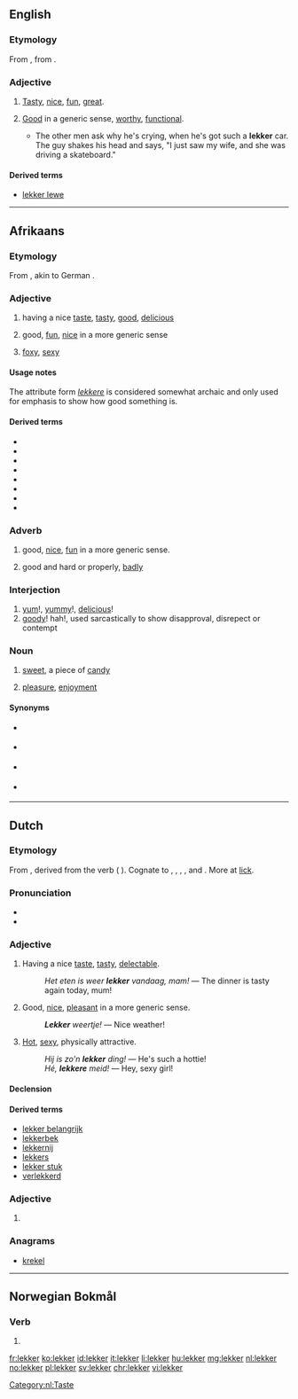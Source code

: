 ==English==

===Etymology===
From {{etyl|af|en}} {{term|lekker|lang=af}}, from {{etyl|nl|en}} {{term|lekker|lang=nl}}.

===Adjective===
{{en-adj}}

# {{context|South Africa|lang=en}} [[tasty|Tasty]], [[nice]], [[fun]], [[great]].
# {{context|South Africa|lang=en}} [[good|Good]] in a generic sense, [[worthy]], [[functional]].
#* {{quote-book
|year=1998
|author=Leon Schuster
|title=Leon Schuster's lekker, thick South African joke book‎
|page=164
|passage=}}The other men ask why he's crying, when he's got such a '''lekker''' car. The guy shakes his head and says, "I just saw my wife, and she was driving a skateboard."

====Derived terms====
* [[lekker lewe]]

----

==Afrikaans==

===Etymology===
From {{etyl|nl|af}} {{term|lekker|lang=nl}}, akin to German {{term|lecker|lang=de}}.

===Adjective===
{{af-adj|lekker|attr2=lekkere}}

# having a nice [[taste]], [[tasty]], [[good]], [[delicious]]
#: {{usex|Die kos het '''lekker''' gesmaak.|t=The food tasted '''nice'''.|lang=af}}
# good, [[fun]], [[nice]] in a more generic sense
#: {{usex|'''Lekker''' tye.|t='''Fun''' times|lang=af}}
# {{context|lang=af|informal}} [[foxy]], [[sexy]]
#: {{usex|Kyk na daai '''lekker''' ding|t=Look at that '''foxy''' lady|lang=af}}

====Usage notes====
The attribute form ''[[lekkere]]'' is considered somewhat archaic and only used for emphasis to show how good something is.

====Derived terms====
{{top2}}
* {{l|af|lekkerbek}}
* {{l|af|lekkergeloof}}
* {{l|af|lekkerkry}}
* {{l|af|lekkerleesboek}}
* {{l|af|lekkerluister}}
* {{l|af|lekkerlyf}}
* {{l|af|lekkerny}}
* {{l|af|lekkermaakkoek}}
{{bottom}}

===Adverb===
{{head|af|adverb}}

# good, [[nice]], [[fun]] in a more generic sense.
#: {{usex|Ons het '''lekker''' gespeel''.|t=We played '''nicely'''. / We had a '''great''' time playing.|lang=af}}
# good and hard or properly, [[badly]]
#: {{usex|Hy was '''lekker''' ingeloop.|t=He was swindled '''badly'''. / He was '''properly''' swindled|lang=af}}

===Interjection===
{{head|af|interjection}}

# [[yum]]!, [[yummy]]!, [[delicious]]!
# [[goody]]! hah!, used sarcastically to show disapproval, disrepect or contempt
#: {{usex|'''Lekker!''' Jy wou mos!|t=You just wanted to do that, huh?|lang=af}}

===Noun===
{{af-noun|s|lekkertjie}}

# [[sweet]], a piece of [[candy]]
# {{context|uncountable|lang=af}} [[pleasure]], [[enjoyment]]

====Synonyms====
* {{sense|candy}} {{l|af|lekkergoed}}
* {{sense|enjoyment|pleasure}} {{l|af|genot}}
* {{sense|pleasure}} {{l|af|lekkerte}}
* {{sense|pleasure|satisfaction}} {{l|af|plesier}}

----

==Dutch==

===Etymology===
From {{inh|nl|dum|lecker}}, derived from the verb {{m|dum|lekken||lick}} ({{etyl|nl|-}} {{m|nl|likken}}). Cognate to {{etyl|de|-}} {{m|de|lecker}}, {{etyl|af|-}} {{m|af|lekker}}, {{etyl|gml|-}} {{m|gml|lecher}}, {{etyl|no|-}} {{m|no|lekker}}, {{etyl|sv|-}} {{m|sv|läcker}} and {{etyl|da|-}} {{m|da|lækker}}. More at [[lick]].

===Pronunciation===
* {{IPA|/ˈlɛ.kər/|lang=nl}}
* {{audio|Nl-lekker.ogg|Audio|lang=nl}}

===Adjective===
{{nl-adj}}

# Having a nice [[taste]], [[tasty]], [[delectable]].
#: ''Het eten is weer '''lekker''' vandaag, mam!'' &mdash; The dinner is tasty again today, mum!
# Good, [[nice]], [[pleasant]] in a more generic sense.
#: '''''Lekker''' weertje!'' &mdash; Nice weather!
# {{context|colloquial|lang=nl}} [[hot|Hot]], [[sexy]], physically attractive.
#: ''Hij is zo'n '''lekker''' ding!'' &mdash; He's such a hottie!
#: ''Hé, '''lekkere''' meid!'' &mdash; Hey, sexy girl!

====Declension====
{{nl-decl-adj}}

====Derived terms====
{{top2}}
* [[lekker belangrijk]]
* [[lekkerbek]]
* [[lekkernij]]
* [[lekkers]] {{g|n}}
* [[lekker stuk]] {{g|n}}
* [[verlekkerd]]
{{bottom}}

===Adjective===
{{nl-adj-comp}}

# {{nl-adj form of|comp|lek}}

===Anagrams===
* [[krekel#Dutch|krekel]]

[[Category:nl:Taste]]

----

==Norwegian Bokmål==

===Verb===
{{head|nb|verb form}}

# {{present tense of|lekke|lang=nb}}

[[fr:lekker]]
[[ko:lekker]]
[[id:lekker]]
[[it:lekker]]
[[li:lekker]]
[[hu:lekker]]
[[mg:lekker]]
[[nl:lekker]]
[[no:lekker]]
[[pl:lekker]]
[[sv:lekker]]
[[chr:lekker]]
[[vi:lekker]]